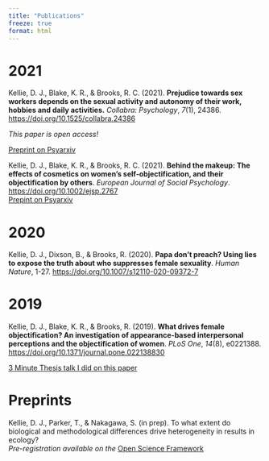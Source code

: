 ```yaml
---
title: "Publications"
freeze: true
format: html
---
```


# 2021

Kellie, D. J., Blake, K. R., & Brooks, R. C. (2021). **Prejudice towards sex workers depends on the sexual activity and autonomy of their work, hobbies and daily activities.** *Collabra: Psychology*, *7*(1), 24386.  [https://doi.org/10.1525/collabra.24386](https://doi.org/10.1525/collabra.24386)  

*This paper is open access!*  

[Preprint on Psyarxiv](https://doi.org/10.31234/osf.io/zu8q5)

Kellie, D. J., Blake, K. R., & Brooks, R. C. (2021). **Behind the makeup: The effects of cosmetics on women's self‐objectification, and their objectification by others**. *European Journal of Social Psychology*. [https://doi.org/10.1002/ejsp.2767](https://doi.org/10.1002/ejsp.2767)  
[Prepint on Psyarxiv](https://psyarxiv.com/6uy7z)

# 2020

Kellie, D. J., Dixson, B., & Brooks, R. (2020). **Papa don’t preach? Using lies to expose the truth about who suppresses female sexuality**. *Human Nature*, 1-27. [https://doi.org/10.1007/s12110-020-09372-7](https://doi.org/10.1007/s12110-020-09372-7)

# 2019

Kellie, D. J., Blake, K. R., & Brooks, R. (2019). **What drives female objectification? An investigation of appearance-based interpersonal perceptions and the objectification of women**. *PLoS One*, *14*(8), e0221388. [https://doi.org/10.1371/journal.pone.022138830](https://doi.org/10.1371/journal.pone.022138830)  
  
[3 Minute Thesis talk I did on this paper](https://www.youtube.com/watch?v=2f6GijzMCSU)

# Preprints

Kellie, D. J., Parker, T., & Nakagawa, S. (in prep). To what extent do biological and methodological differences drive heterogeneity in results in ecology?  
*Pre-registration available on the* [Open Science Framework](https://osf.io/n36sx/?view_only=39ab7cd386ba49b0b723fd09fefe3b5d)

